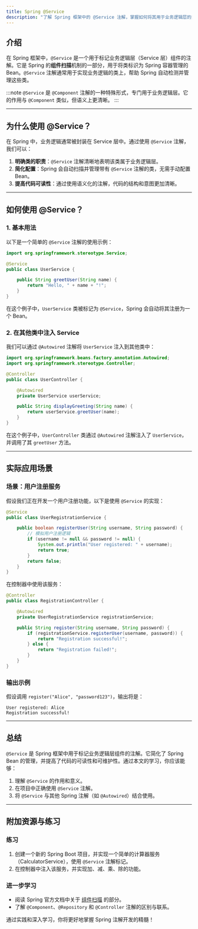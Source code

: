 ```yaml
---
title: Spring @Service
description: "了解 Spring 框架中的 @Service 注解，掌握如何将其用于业务逻辑层的开发。本文适合初学者，包含代码示例和实际应用场景。"
---
```


## 介绍

在 Spring 框架中，`@Service` 是一个用于标记业务逻辑层（Service 层）组件的注解。它是 Spring 的**组件扫描**机制的一部分，用于将类标识为 Spring 容器管理的 Bean。`@Service` 注解通常用于实现业务逻辑的类上，帮助 Spring 自动检测并管理这些类。

:::note
`@Service` 是 `@Component` 注解的一种特殊形式，专门用于业务逻辑层。它的作用与 `@Component` 类似，但语义上更清晰。
:::

---

## 为什么使用 @Service？

在 Spring 中，业务逻辑通常被封装在 Service 层中。通过使用 `@Service` 注解，我们可以：

1. **明确类的职责**：`@Service` 注解清晰地表明该类属于业务逻辑层。
2. **简化配置**：Spring 会自动扫描并管理带有 `@Service` 注解的类，无需手动配置 Bean。
3. **提高代码可读性**：通过使用语义化的注解，代码的结构和意图更加清晰。

---

## 如何使用 @Service？

### 1. 基本用法

以下是一个简单的 `@Service` 注解的使用示例：

```java
import org.springframework.stereotype.Service;

@Service
public class UserService {

    public String greetUser(String name) {
        return "Hello, " + name + "!";
    }
}
```

在这个例子中，`UserService` 类被标记为 `@Service`，Spring 会自动将其注册为一个 Bean。

### 2. 在其他类中注入 Service

我们可以通过 `@Autowired` 注解将 `UserService` 注入到其他类中：

```java
import org.springframework.beans.factory.annotation.Autowired;
import org.springframework.stereotype.Controller;

@Controller
public class UserController {

    @Autowired
    private UserService userService;

    public String displayGreeting(String name) {
        return userService.greetUser(name);
    }
}
```

在这个例子中，`UserController` 类通过 `@Autowired` 注解注入了 `UserService`，并调用了其 `greetUser` 方法。

---

## 实际应用场景

### 场景：用户注册服务

假设我们正在开发一个用户注册功能，以下是使用 `@Service` 的实现：

```java
@Service
public class UserRegistrationService {

    public boolean registerUser(String username, String password) {
        // 模拟用户注册逻辑
        if (username != null && password != null) {
            System.out.println("User registered: " + username);
            return true;
        }
        return false;
    }
}
```

在控制器中使用该服务：

```java
@Controller
public class RegistrationController {

    @Autowired
    private UserRegistrationService registrationService;

    public String register(String username, String password) {
        if (registrationService.registerUser(username, password)) {
            return "Registration successful!";
        } else {
            return "Registration failed!";
        }
    }
}
```

### 输出示例

假设调用 `register("Alice", "password123")`，输出将是：

```
User registered: Alice
Registration successful!
```

---

## 总结

`@Service` 是 Spring 框架中用于标记业务逻辑层组件的注解。它简化了 Spring Bean 的管理，并提高了代码的可读性和可维护性。通过本文的学习，你应该能够：

1. 理解 `@Service` 的作用和意义。
2. 在项目中正确使用 `@Service` 注解。
3. 将 `@Service` 与其他 Spring 注解（如 `@Autowired`）结合使用。

---

## 附加资源与练习

### 练习
1. 创建一个新的 Spring Boot 项目，并实现一个简单的计算器服务（CalculatorService），使用 `@Service` 注解标记。
2. 在控制器中注入该服务，并实现加、减、乘、除的功能。

### 进一步学习
- 阅读 Spring 官方文档中关于 [组件扫描](https://docs.spring.io/spring-framework/docs/current/reference/html/core.html#beans-classpath-scanning) 的部分。
- 了解 `@Component`、`@Repository` 和 `@Controller` 注解的区别与联系。

通过实践和深入学习，你将更好地掌握 Spring 注解开发的精髓！